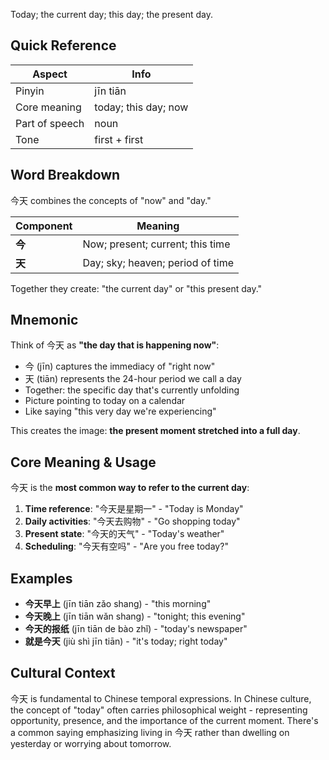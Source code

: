 Today; the current day; this day; the present day.

## Quick Reference

| Aspect         | Info                        |
| -------------- | --------------------------- |
| Pinyin         | jīn tiān                    |
| Core meaning   | today; this day; now        |
| Part of speech | noun                        |
| Tone           | first + first               |

## Word Breakdown

今天 combines the concepts of "now" and "day."

| Component | Meaning                              |
| --------- | ------------------------------------ |
| **今**    | Now; present; current; this time    |
| **天**    | Day; sky; heaven; period of time    |

Together they create: "the current day" or "this present day."

## Mnemonic

Think of 今天 as **"the day that is happening now"**:

- 今 (jīn) captures the immediacy of "right now"
- 天 (tiān) represents the 24-hour period we call a day
- Together: the specific day that's currently unfolding
- Picture pointing to today on a calendar
- Like saying "this very day we're experiencing"

This creates the image: **the present moment stretched into a full day**.

## Core Meaning & Usage

今天 is the **most common way to refer to the current day**:

1. **Time reference**: "今天是星期一" - "Today is Monday"
2. **Daily activities**: "今天去购物" - "Go shopping today"
3. **Present state**: "今天的天气" - "Today's weather"
4. **Scheduling**: "今天有空吗" - "Are you free today?"

## Examples

- **今天早上** (jīn tiān zǎo shang) - "this morning"
- **今天晚上** (jīn tiān wǎn shang) - "tonight; this evening"
- **今天的报纸** (jīn tiān de bào zhǐ) - "today's newspaper"
- **就是今天** (jiù shì jīn tiān) - "it's today; right today"

## Cultural Context

今天 is fundamental to Chinese temporal expressions. In Chinese culture, the concept of "today" often carries philosophical weight - representing opportunity, presence, and the importance of the current moment. There's a common saying emphasizing living in 今天 rather than dwelling on yesterday or worrying about tomorrow.
